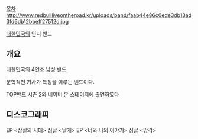 [[목차]]
http://www.redbullliveontheroad.kr/uploads/band/faab44e86c0ede3db13ad3fd6db12bbeff27512d.jpg

[[대한민국]]의 인디 밴드

== 개요 ==

대한민국의 4인조 남성 밴드.

문학적인 가사가 특징을 이루는 밴드이다.

TOP밴드 시즌 2와 네이버 온 스테이지에 출연하였다

== 디스코그래피 ==

EP <상실의 시대>
싱글 <날개>
EP <너와 나의 이야기>
싱글 <망각>
